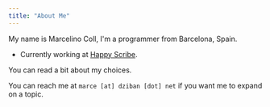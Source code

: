 ```yaml
---
title: "About Me"
---
```



My name is Marcelino Coll, I'm a programmer from Barcelona, Spain.

* Currently working at [Happy Scribe](https://happyscribe.com).

You can read a bit about my <L name="programming-language" from="about-me" /> choices.

You can reach me at `marce [at] dziban [dot] net` if you want me to expand on a topic.
